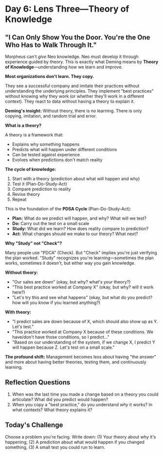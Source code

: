 # Day 6: Lens Three—Theory of Knowledge

## "I Can Only Show You the Door. You're the One Who Has to Walk Through It."

Morpheus can't *give* Neo knowledge. Neo must develop it through experience guided by theory. This is exactly what Deming means by **Theory of Knowledge**—understanding how we learn and improve.

**Most organizations don't learn. They copy.**

They see a successful company and imitate their practices without understanding the underlying principles. They implement "best practices" without knowing why they work (or whether they'll work in a different context). They react to data without having a theory to explain it.

**Deming's insight:** Without theory, there is no learning. There is only copying, imitation, and random trial and error.

**What is a theory?**

A theory is a framework that:
- Explains why something happens
- Predicts what will happen under different conditions
- Can be tested against experience
- Evolves when predictions don't match reality

**The cycle of knowledge:**
1. Start with a theory (prediction about what will happen and why)
2. Test it (Plan-Do-Study-Act)
3. Compare prediction to reality
4. Revise theory
5. Repeat

This is the foundation of the **PDSA Cycle** (Plan-Do-Study-Act):
- **Plan:** What do we predict will happen, and why? What will we test?
- **Do:** Carry out the test on a small scale
- **Study:** What did we learn? How does reality compare to prediction?
- **Act:** What changes should we make to our theory? What next?

**Why "Study" not "Check"?**

Many people use "PDCA" (Check). But "Check" implies you're just verifying the plan worked. "Study" recognizes you're learning—sometimes the plan works, sometimes it doesn't, but either way you gain knowledge.

**Without theory:**
- "Our sales are down" (okay, but why? what's your theory?)
- "This best practice worked at Company X" (okay, but why? will it work here?)
- "Let's try this and see what happens" (okay, but what do you predict? how will you know if you learned anything?)

**With theory:**
- "I predict sales are down because of X, which should also show up as Y. Let's test."
- "This practice worked at Company X because of these conditions. We have/don't have those conditions, so I predict..."
- "Based on our understanding of the system, if we change X, I predict Y will happen because Z. Let's test on a small scale."

**The profound shift:** Management becomes less about having "the answer" and more about having better theories, testing them, and continuously learning.

## Reflection Questions
1. When was the last time you made a change based on a theory you could articulate? What did you predict would happen?
2. When you copy a "best practice," do you understand *why* it works? In what contexts? What theory explains it?

## Today's Challenge
Choose a problem you're facing. Write down: (1) Your theory about why it's happening, (2) A prediction about what would happen if you changed something, (3) A small test you could run to learn.
